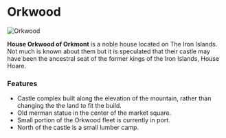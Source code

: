 

# Orkwood

<Image
  src="https://cdn.sanity.io/images/1as7cn02/production/02312b1a1194d2fa26015637e06e5e0ecd9056b5-1680x975.jpg?w=976&h=350&fit=crop&crop=center&auto=format"
  alt="Orkwood"
  width={976}
  height={350}
/>

<ProjectDetails
  floatRight
  region="Iron Islands"
  house="House Orkwood"
  type="Keep"
  status="Completed"
  warp="/warp Orkwood"
  projectLead="Davinator4O1, Galivis"
  dateStarted="November 14, 2013"
  dateCompleted="November 14, 2013"
/>

**House Orkwood of Orkmont** is a noble house located on The Iron Islands. Not much is known about them but it is speculated that their castle may have been the ancestral seat of the former kings of the Iron Islands, House Hoare.

### Features

- Castle complex built along the elevation of the mountain, rather than changing the the land to fit the build.
- Old merman statue in the center of the market square.
- Small portion of the Orkwood fleet is currently in port.
- North of the castle is a small lumber camp.
